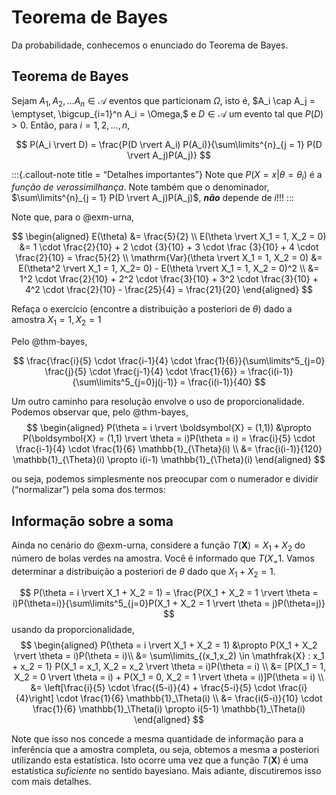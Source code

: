 # Teorema de Bayes

Da probabilidade, conhecemos o enunciado do Teorema de Bayes.

::: {#thm-bayes} 

## Teorema de Bayes

Sejam $A_1, A_2, ... A_n \in \mathcal{A}$ eventos que particionam $\Omega$, isto
é, $A_i \cap A_j = \emptyset, \bigcup_{i=1}^n A_i = \Omega,$ e $D \in
\mathcal{A}$ um evento tal que $P(D) > 0$. Então, para $i = 1, 2, \dots, n$, 

$$
P(A_i \rvert D) = \frac{P(D \rvert A_i) P(A_i)}{\sum\limits^{n}_{j = 1} P(D \rvert
A_j)P(A_j)}
$$

:::

:::{.callout-note title = "Detalhes importantes"}
Note que $P(X=x \rvert \theta = \theta_i)$ é a *função de verossimilhança*. Note
também que o denominador, $\sum\limits^{n}_{j = 1} P(D \rvert A_j)P(A_j)$,
***não*** depende de $i$!!!
:::


<!-- TODO: resto dos exempos que estão no seu caderno -->

Note que, para o @exm-urna, 
<!-- TODO: adicionar a tabela do ex 1 q tbm ta no caderno (pode ser crossref dentro -->
<!-- do proprio arquivo) -->

$$
\begin{aligned}
E(\theta) &= \frac{5}{2} \\
E(\theta \rvert X_1 = 1, X_2 = 0)  &= 1 \cdot \frac{2}{10} + 2 \cdot {3}{10} + 3
\cdot \frac {3}{10} + 4 \cdot \frac{2}{10} = \frac{5}{2} \\
\mathrm{Var}(\theta \rvert X_1 = 1, X_2 = 0) &= E(\theta^2 \rvert X_1 = 1, X_2=  0) - E(\theta \rvert X_1 = 1, X_2
= 0)^2 \\ 
&= 1^2 \cdot \frac{2}{10} + 2^2 \cdot \frac{3}{10} + 3^2
\cdot \frac{3}{10} + 4^2 \cdot \frac{2}{10} - \frac{25}{4} = \frac{21}{20}
\end{aligned}
$$

::: {#exr-urnaoutraamostra}

Refaça o exercício (encontre a distribuição a posteriori de $\theta$) dado a
amostra $X_1 = 1, X_2 = 1$

:::

::: {#sol-urnaoutraamostra}
Pelo @thm-bayes,

$$
\frac{\frac{i}{5} \cdot \frac{i-1}{4} \cdot \frac{1}{6}}{\sum\limits^5_{j=0}
\frac{j}{5} \cdot \frac{j-1}{4} \cdot \frac{1}{6}} = \frac{i(i-1)}
{\sum\limits^5_{j=0}j(j-1)} = \frac{i(i-1)}{40}
$$
<!-- TODO: grafico -->

Um outro caminho para resolução envolve o uso de proporcionalidade. Podemos
observar que, pelo @thm-bayes, 
$$
\begin{aligned}
P(\theta = i \rvert \boldsymbol{X} = (1,1)) &\propto
P(\boldsymbol{X} = (1,1) \rvert \theta = i)P(\theta = i) = \frac{i}{5} \cdot
\frac{i-1}{4} \cdot \frac{1}{6} \mathbb{1}_{\Theta}(i) \\
&= \frac{i(i-1)}{120}
\mathbb{1}_{\Theta}(i) \propto i(i-1) \mathbb{1}_{\Theta}(i)
\end{aligned}
$$

ou seja, podemos simplesmente nos preocupar com o numerador e dividir
("normalizar") pela soma dos termos:
<!-- TODO: tabela -->
:::

::: {#exm-infosomaurna}

## Informação sobre a soma

Ainda no cenário do @exm-urna, considere a função $T(\boldsymbol{X}) = X_1 +
X_2$ do número de bolas verdes na amostra. Você é informado que $T(X_ = 1$.
Vamos determinar a distribuição a posteriori de $\theta$ dado que $X_1 + X_2 = 1$.

$$
P(\theta = i \rvert X_1 + X_2 = 1) = \frac{P(X_1 + X_2 = 1 \rvert \theta =
i)P(\theta=i)}{\sum\limits^5_{j=0}P(X_1 + X_2 = 1 \rvert \theta = j)P(\theta=j)}
$$
usando da proporcionalidade,
$$
\begin{aligned}
P(\theta = i \rvert X_1 + X_2 = 1) &\propto P(X_1 + X_2 \rvert \theta =
i)P(\theta = i)\\ 
&= \sum\limits_{(x_1,x_2) \in \mathfrak{X} : x_1 + x_2 = 1}
P(X_1 = x_1, X_2 = x_2 \rvert \theta = i)P(\theta = i) \\
&= [P(X_1 = 1, X_2 = 0 \rvert \theta = i) + P(X_1 = 0, X_2 = 1 \rvert \theta = i)]P(\theta = i) \\
&= \left[\frac{i}{5} \cdot \frac{(5-i)}{4} + \frac{5-i}{5} \cdot \frac{i}{4}\right] \cdot \frac{1}{6} \mathbb{1}_\Theta(i) \\
&= \frac{i(5-i)}{10} \cdot \frac{1}{6} \mathbb{1}_\Theta(i) \propto i(5-1)
\mathbb{1}_\Theta(i)
\end{aligned}
$$

Note que isso nos concede a mesma quantidade de informação para a inferência que
a amostra completa, ou seja, obtemos a mesma a posteriori utilizando esta
estatística. Isto ocorre uma vez que a função $T(\boldsymbol{X})$ é uma
estatística *suficiente* no sentido bayesiano. Mais adiante, discutiremos isso
com mais detalhes.

:::
